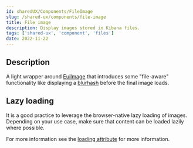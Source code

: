 ```yaml
---
id: sharedUX/Components/FileImage
slug: /shared-ux/components/file-image
title: File image
description: Display images stored in Kibana files.
tags: ['shared-ux', 'component', 'files']
date: 2022-11-22
---
```


## Description

A light wrapper around [EuiImage](https://elastic.github.io/eui/#/display/image) that introduces some "file-aware" functionality like displaying a [blurhash](https://blurha.sh/) before the final image loads.

## Lazy loading

It is a good practice to leverage the browser-native lazy loading of images. Depending on your use case, make sure that content can be loaded lazily where possible.

For more information see the [loading attribute](https://developer.mozilla.org/en-US/docs/Web/HTML/Element/img#attr-loading) for more information.